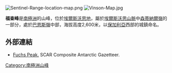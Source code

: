 [[Image:Sentinel-Range-location-map.png|thumb]]
[[Image:Vinson-Map.jpg|thumb]]

{{coord|78|02|16|S|85|37|15|W|display=title}}

'''福查峰'''是[[南極洲|南極洲]]的山峰，位於[[埃爾斯沃思地|埃爾斯沃思地]]，屬於[[埃爾斯沃思山脈|埃爾斯沃思山脈]]中[[森蒂納爾嶺|森蒂納爾嶺]]的一部分，處於[[巴恩斯嶺|巴恩斯嶺]]中部，海拔高度2,600米，以[[保加利亞|保加利亞]]西部的城鎮命名。

==外部連結==
* [http://data.aad.gov.au/aadc/gaz/scar/display_name.cfm?gaz_id=137257 Fuchs Peak.] {{Wayback|url=http://data.aad.gov.au/aadc/gaz/scar/display_name.cfm?gaz_id=137257 |date=20120614041318 }} SCAR Composite Antarctic Gazetteer.

{{DEFAULTSORT:Fucha Peak}}
[[Category:南極洲山峰|Category:南極洲山峰]]


{{EllsworthLand-geo-stub}}